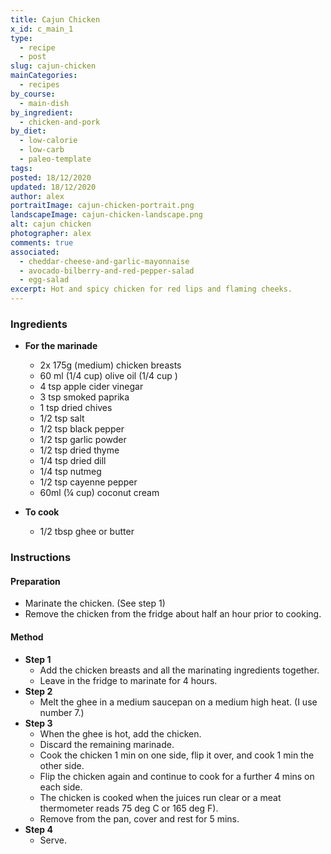 ```yaml
---
title: Cajun Chicken
x_id: c_main_1
type:
  - recipe
  - post
slug: cajun-chicken
mainCategories: 
  - recipes 
by_course:
  - main-dish
by_ingredient:
  - chicken-and-pork
by_diet:
  - low-calorie
  - low-carb
  - paleo-template
tags: 
posted: 18/12/2020
updated: 18/12/2020
author: alex
portraitImage: cajun-chicken-portrait.png
landscapeImage: cajun-chicken-landscape.png
alt: cajun chicken
photographer: alex
comments: true
associated: 
  - cheddar-cheese-and-garlic-mayonnaise
  - avocado-bilberry-and-red-pepper-salad
  - egg-salad
excerpt: Hot and spicy chicken for red lips and flaming cheeks.
---
```


<Ingredients>

### Ingredients  

  - **For the marinade**
    - 2x 175g (medium) chicken breasts  
    - 60 ml (1/4 cup) olive oil (1/4 cup )
    - 4 tsp apple cider vinegar
    - 3 tsp smoked paprika
    - 1 tsp dried chives
    - 1/2 tsp salt
    - 1/2 tsp black pepper
    - 1/2 tsp garlic powder
    - 1/2 tsp dried thyme
    - 1/4 tsp dried dill
    - 1/4 tsp nutmeg
    - 1/2 tsp cayenne pepper
    - 60ml (¼ cup) coconut cream

  - **To cook**
    - 1/2 tbsp ghee or butter

</Ingredients>

<Instructions>

### Instructions

#### Preparation

  - Marinate the chicken. (See step 1)
  - Remove the chicken from the fridge about half an hour prior to cooking.   

#### Method

  - **Step 1**
    - Add the chicken breasts and all the marinating ingredients together.
    - Leave in the fridge to marinate for 4 hours.
  - **Step 2**
    - Melt the ghee in a medium saucepan on a medium high heat. (I use number 7.)
  - **Step 3**
    - When the ghee is hot, add the chicken. 
    - Discard the remaining marinade.
    - Cook the chicken 1 min on one side, flip it over, and cook 1 min the other side.
    - Flip the chicken again and continue to cook for a further 4 mins on each side.
    - The chicken is cooked when the juices run clear or a meat thermometer reads 75 deg C or 165 deg F).
    - Remove from the pan, cover and rest for 5 mins.
  - **Step 4**
    - Serve.

</Instructions>



